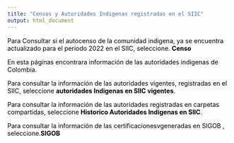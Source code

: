 ---
title: "Censos y Autoridades Indigenas registradas en el SIIC"
output: html_document
---
<html>
<body style="background-color:# ADD8E6;">
<FONT COLOR="black">
<P>Para Consultar si el autocenso de la comunidad indigena, ya se encuentra actualizado para el periodo 2022 en el SIIC, seleccione. **Censo**</P>
<P>En esta páginas encontrara información de las autoridades indigenas de Colombia.</P>
<P>Para consultar la información de las autoridades vigentes, registradas en el SIIC, seleccione **autoridades Indigenas en SIIC vigentes**.</P>
<p>Para consultar la información de las autoridades registradas en carpetas compartidas, seleccione **Historico Autoridades Indigenas en SIIC**.</P>
<P>Para consultar la información de las certificacionesvgeneradas en SIGOB , seleccione.**SIGOB**</P>
</body>
</html>